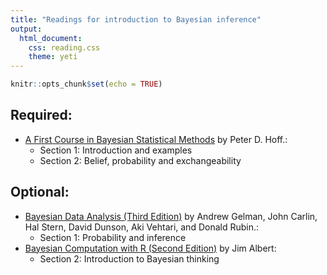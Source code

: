 ```yaml
---
title: "Readings for introduction to Bayesian inference"
output: 
  html_document:
    css: reading.css
    theme: yeti
---
```


```r
knitr::opts_chunk$set(echo = TRUE)
```


## Required:

- [A First Course in Bayesian Statistical Methods](https://www.amazon.com/Bayesian-Statistical-Methods-Springer-Statistics/dp/0387922997) by Peter D. Hoff.:
    + Section 1: Introduction and examples
    + Section 2: Belief, probability and exchangeability

## Optional:

- [Bayesian Data Analysis (Third Edition)](http://www.amazon.com/Bayesian-Analysis-Chapman-Statistical-Science/dp/1439840954/) by Andrew Gelman, John Carlin, Hal Stern, David Dunson, Aki Vehtari, and Donald Rubin.:
    + Section 1: Probability and inference
    
- [Bayesian Computation with R (Second Edition)](https://www.amazon.com/Bayesian-Computation-R-Use/dp/0387922970) by Jim Albert:
    + Section 2: Introduction to Bayesian thinking
